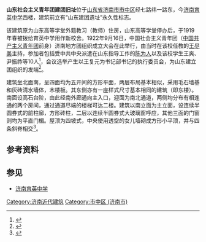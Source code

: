 {{文物保护单位
| 级别 = 省级
| 省区市 = 山东省
| 图片 = 
| 名称 = 山东社会主义青年团建团旧址
| 编号 = 2-1
| 分类 = 革命遗址及革命纪念建筑物
| 时代 = 1919年以前
| 所在 = [[济南市|济南市]][[市中区_(济南市)|市中区]]
| 登录 = 1992年
}}

'''山东社会主义青年团建团旧址'''位于[[山东省|山东省]][[济南市|济南市]][[市中区_(济南市)|市中区]]经七路纬一路东，今[[济南育英中学|济南育英中学]]西楼，建筑前立有“山东建团遗址”永久性标志。

该建筑原为山东高等学堂外籍教习（教师）住房，山东高等学堂停办后，于1919年春被拨给育英中学用作新校舍。1922年9月16日，中国社会主义青年团（[[中国共产主义青年团|中国共产主义青年团]]前身）济南地方团组织成立大会在此举行，由当时在该校任教的[[王尽美|王尽美]]主持，参加者包括受中共中央派遣在山东指导工作的[[陈为人|陈为人]]以及该校学生王爽、尹振祚等10人<ref>{{cite web|url=http://sd.infobase.gov.cn/bin/mse.exe?seachword=&K=c12&A=1&rec=298&run=13|title=《山东省省情资料库-市中区志-第二十一卷 教育 第四类 中学教育 》|accessdate=2010-01-17|work=|publisher=山东省情网|deadurl=yes|archiveurl=https://web.archive.org/web/20131126193608/http://sd.infobase.gov.cn/bin/mse.exe?seachword=|archivedate=2013-11-26}}</ref>，会议选举产生以王复元为书记部书记的执行委员会，为山东建立团组织的发端<ref>{{cite web|url=http://www.sdab.gov.cn/sdda/sdls1/10/200410120014.htm|title=《济山东建团遗址永久性标志建立》|accessdate=2010-01-17|work=|publisher=山东档案信息网|deadurl=yes|archiveurl=https://web.archive.org/web/20041224032557/http://www.sdab.gov.cn/sdda/sdls1/10/200410120014.htm|archivedate=2004-12-24}}</ref>。

建筑坐北面南，呈四面均为五开间的方形平面，两层布局基本相似，采用毛石墙基和灰砖清水墙体，木楼板。其东侧亦有一座样式尺寸基本相同的建筑（即东楼）。南面设高石台阶，由此经南外廊通向主入口，迎面为南北通道，两侧均分布有相连通的两个房间，通过通道尽端的楼梯可达二楼。建筑以南立面为主立面，设连续半圆券式的前柱廊，方形砖柱，二层以连续半圆券式大玻璃窗呼应，其他三面的门窗则均为平直门楣。屋顶为四坡式，中央使用透空的女儿墙砌成方形小平顶，并与四条斜脊相交<ref>{{cite web|url=http://www.jnup.gov.cn/qcyx/gcyx/200711/0de73fe1-185f-434f-9b45-6111bc0e150c.htm|title=《济南育英中学》，转自《图说济南老建筑》|accessdate=2010-01-17|work=|publisher=济南市规划局}}{{Dead link|date=2018年9月 |bot=InternetArchiveBot |fix-attempted=yes }}</ref>。

==参考资料==
{{reflist|2}}
== 参见 ==
*[[济南育英中学|济南育英中学]]
{{济南市境内的山东省文物保护单位}}
[[Category:济南近代建筑|Category:济南近代建筑]]
[[Category:市中区_(济南市)|Category:市中区 (济南市)]]